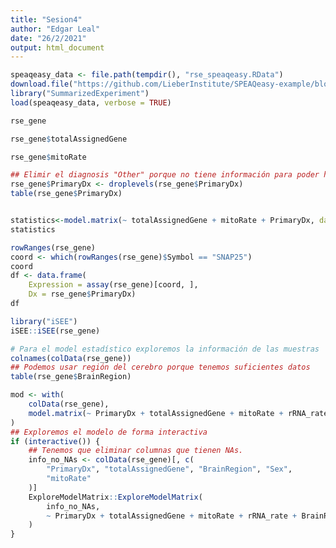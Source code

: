 ```yaml
---
title: "Sesion4"
author: "Edgar Leal"
date: "26/2/2021"
output: html_document
---
```


```r
speaqeasy_data <- file.path(tempdir(), "rse_speaqeasy.RData")
download.file("https://github.com/LieberInstitute/SPEAQeasy-example/blob/master/rse_speaqeasy.RData?raw=true", speaqeasy_data, mode = "wb")
library("SummarizedExperiment")
load(speaqeasy_data, verbose = TRUE)
```

```r
rse_gene
```

```r
rse_gene$totalAssignedGene
```

```r
rse_gene$mitoRate
```

```r
## Elimir el diagnosis "Other" porque no tiene información para poder hacer el estadístico
rse_gene$PrimaryDx <- droplevels(rse_gene$PrimaryDx)
table(rse_gene$PrimaryDx)


statistics<-model.matrix(~ totalAssignedGene + mitoRate + PrimaryDx, data=colData(rse_gene))
statistics
```

```r
rowRanges(rse_gene)
coord <- which(rowRanges(rse_gene)$Symbol == "SNAP25")
coord
df <- data.frame(
    Expression = assay(rse_gene)[coord, ],
    Dx = rse_gene$PrimaryDx)
df
```
```r
library("iSEE")
iSEE::iSEE(rse_gene)
```


```r
# Para el model estadístico exploremos la información de las muestras
colnames(colData(rse_gene))
## Podemos usar región del cerebro porque tenemos suficientes datos
table(rse_gene$BrainRegion)
```
```r
mod <- with(
    colData(rse_gene),
    model.matrix(~ PrimaryDx + totalAssignedGene + mitoRate + rRNA_rate + BrainRegion + Sex + AgeDeath)
)
## Exploremos el modelo de forma interactiva
if (interactive()) {
    ## Tenemos que eliminar columnas que tienen NAs.
    info_no_NAs <- colData(rse_gene)[, c(
        "PrimaryDx", "totalAssignedGene", "BrainRegion", "Sex",
        "mitoRate"
    )]
    ExploreModelMatrix::ExploreModelMatrix(
        info_no_NAs,
        ~ PrimaryDx + totalAssignedGene + mitoRate + rRNA_rate + BrainRegion + Sex + AgeDeath
    )
}
```

